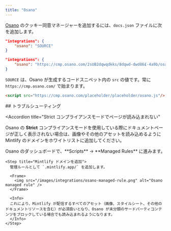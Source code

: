 ```yaml
---
title: "Osano"
---
```


[Osano](https://www.osano.com/) のクッキー同意マネージャーを追加するには、`docs.json` ファイルに次を追加します。

<CodeGroup>

```json Integration options in docs.json
"integrations": {
    "osano": "SOURCE"
}
```

```json Example
"integrations": {
    "osano": "https://cmp.osano.com/2sUB2dqwqdkks/8dqwd-dwd86£-4a9b/osano.js"
}
```

</CodeGroup>

`SOURCE` は、Osano が生成するコードスニペット内の `src` の値です。常に `https://cmp.osano.com/` で始まります。

```html Code snippet from Osano
<script src="https://cmp.osano.com/placeholder/placeholder/osano.js"/>
```

<div id="troubleshooting">
  ## トラブルシューティング
</div>

<Accordion
  title="Strict コンプライアンスモードでページが読み込まれない"
>
  Osano の **Strict** コンプライアンスモードを使用している際にドキュメントページが正しく表示されない場合は、画像やその他のアセットを読み込めるように Mintlify のドメインをホワイトリストに追加してください。

  <Steps>
    <Step title="Managed Rules に移動">
      Osano のダッシュボードで、**Scripts** → **Managed Rules** に進みます。
    </Step>

    <Step title="Mintlify ドメインを追加">
      管理ルールとして `.mintlify.app/` を追加します。

      <Frame>
        <img src="/images/integrations/osano-managed-rule.png" alt="Osano managed rule" />
      </Frame>

      <Info>
      これにより、Mintlify が配信するすべてのアセット（画像、スタイルシート、その他のドキュメントリソースを含む）が必須扱いとなり、Osano が未分類のサードパーティコンテンツをブロックしている場合でも読み込まれるようになります。
      </Info>
    </Step>
  </Steps>
</Accordion>